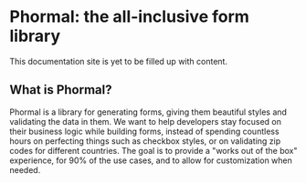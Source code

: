 # Phormal: the all-inclusive form library

This documentation site is yet to be filled up with content.

## What is Phormal?

Phormal is a library for generating forms, giving them beautiful styles and validating the data in them. We want to help developers stay focused on their business logic while building forms, instead of spending countless hours on perfecting things such as checkbox styles, or on validating zip codes for different countries. The goal is to provide a "works out of the box" experience, for 90% of the use cases, and to allow for customization when needed.

[//]: # (import BasicDemo from "../components/BasicDemo";)

[//]: # ()
[//]: # (<BasicDemo />)